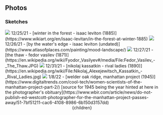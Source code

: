 


## Photos

### Sketches


<img src="photos/sketch1.webp" style={{maxWidth:800}}/>
12/25/21 - [winter in the forest - isaac leviton (1885)](https://www.wikiart.org/en/isaac-levitan/in-the-forest-at-winter-1885)

<img src="photos/sketch2.webp" style={{maxWidth:800}}/>
12/26/21 - [by the water's edge - isaac leviton (undated)](https://www.atlasofplaces.com/painting/mood-landscape/)

<img src="photos/sketch3.webp" style={{maxWidth:800}}/>
12/27/21 - [the thaw - fedor vasilev (1871)](https://en.wikipedia.org/wiki/Fyodor_Vasilyev#/media/File:Fedor_Vasilev_-_The_Thaw.JPG)

<img src="photos/sketch4.webp" style={{maxWidth:800}}/>
12/31/21 - [nikolaj kassatkin - rival ladies (1890)](https://en.wikipedia.org/wiki/File:Nikolaj_Alexejewitsch_Kassatkin_-_Rival_Ladies.jpg)

<img src="photos/sketch5.webp" style={{maxWidth:800}}/>
1/8/22 - [welder oak ridge, manhattan project (1945)](https://www.digitaltrends.com/cool-tech/women-scientists-of-the-manhattan-project-part-2/) [source for 1945 being the year hinted at here in the photographer's obituary](https://www.wbir.com/article/news/do-not-publish-ed-westcott-photographer-for-the-manhattan-project-passes-away/51-7bf51211-cac6-4108-8986-6b150d3157dd)








  <Head>
    <title>Misc scribblings - Photos</title>
  </Head>
  <Layout>
    <Container>
      <Header/>
      {children}
    </Container>
  </Layout>
</>
